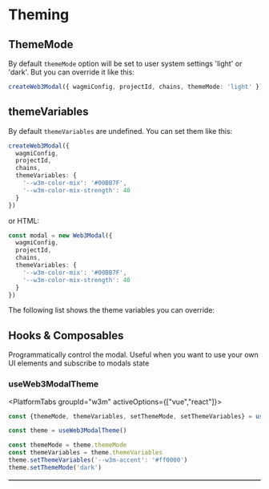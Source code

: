 
# Theming

## ThemeMode

By default `themeMode` option will be set to user system settings 'light' or 'dark'. But you can override it like this:

```ts
createWeb3Modal({ wagmiConfig, projectId, chains, themeMode: 'light' })
```

## themeVariables

By default `themeVariables` are undefined. You can set them like this:

```ts
createWeb3Modal({
  wagmiConfig,
  projectId,
  chains,
  themeVariables: {
    '--w3m-color-mix': '#00BB7F',
    '--w3m-color-mix-strength': 40
  }
})
```

or HTML:

```ts
const modal = new Web3Modal({
  wagmiConfig,
  projectId,
  chains,
  themeVariables: {
    '--w3m-color-mix': '#00BB7F',
    '--w3m-color-mix-strength': 40
  }
})
```


The following list shows the theme variables you can override:

<Table
  headers={['Variable', 'Description', 'Type']}
  data={[
    {
      variable: { code: '--w3m-font-family' },
      description: 'Base font family',
      type: { code: 'string' }
    },
    {
      variable: { code: '--w3m-accent' },
      description: 'Color used for buttons, icons, labels, etc.',
      type: { code: 'string' }
    },
    {
      variable: { code: '--w3m-color-mix' },
      description: 'The color that blends in with the default colors',
      type: { code: 'string' }
    },
    {
      variable: { code: '--w3m-color-mix-strength' },
      description: 'The percentage on how much "--w3m-color-mix" should blend in',
      type: { code: 'number' }
    },
    {
      variable: { code: '--w3m-font-size-master' },
      description: 'The base pixel size for fonts.',
      type: { code: 'string' }
    },
    {
      variable: { code: '--w3m-border-radius-master' },
      description: 'The base border radius for fonts.',
      type: { code: 'string' }
    }
  ]}
/>

## Hooks & Composables

Programmatically control the modal. Useful when you want to use your own UI elements and subscribe to modals state

### useWeb3ModalTheme

<PlatformTabs groupId="w3m" activeOptions={["vue","react"]}>
<PlatformTabItem value="react">

```ts
const {themeMode, themeVariables, setThemeMode, setThemeVariables} = useWeb3ModalTheme()
```

</PlatformTabItem>
<PlatformTabItem value="vue">

```ts
const theme = useWeb3ModalTheme()

const themeMode = theme.themeMode
const themeVariables = theme.themeVariables
theme.setThemeVariables('--w3m-accent': '#ff0000')
theme.setThemeMode('dark')
```

</PlatformTabItem>
</PlatformTabs>
